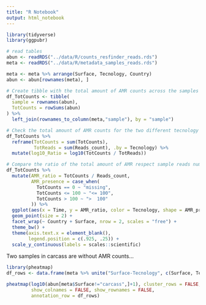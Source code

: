 ```yaml
---
title: "R Notebook"
output: html_notebook
---
```


```r
library(tidyverse)
library(ggpubr)
```

```r
# read tables
abun <- readRDS("../data/R/counts_resfinder_reads.rds")
meta <- readRDS("../data/R/metadata_samples_reads.rds")

meta <- meta %>% arrange(Surface, Tecnology, Country)
abun <- abun[rownames(meta), ]
```

```r
# Create tibble with the total amount of AMR counts across the samples with the metadata
df_TotCounts <- tibble(
  sample = rownames(abun),
  TotCounts = rowSums(abun)
) %>%
  left_join(rownames_to_column(meta,"sample"), by = "sample")
```

```r
# Check the total amount of AMR counts for the two different tecnology
df_TotCounts %>%
  reframe(TotCounts = sum(TotCounts),
          TotReads = sum(Reads_count), .by = Tecnology) %>%
  mutate(log10_Ratio = log10(TotCounts / TotReads))
```


```r
# Compare the ratio of the total amount of AMR respect sample reads number
df_TotCounts %>%
  mutate(AMR_ratio = TotCounts / Reads_count,
         AMR_presence = case_when(
           TotCounts == 0 ~ "missing",
           TotCounts <= 100 ~ "<= 100",
           TotCounts > 100 ~ ">  100"
         )) %>%
  ggplot(aes(x = Time, y = AMR_ratio, color = Tecnology, shape = AMR_presence)) +
  geom_point(size = 2) +
  facet_wrap(~ Country + Surface, nrow = 2, scales = "free") +
  theme_bw() +
  theme(axis.text.x = element_blank(),
        legend.position = c(.925, .25)) +
  scale_y_continuous(labels = scales::scientific)
```

Two samples in carcass are without AMR counts...


```r
library(pheatmap)
df_rows <- data.frame(meta %>% unite("Surface-Tecnology", c(Surface, Tecnology), sep = " - ") %>% select(`Surface-Tecnology`))

pheatmap(log10(abun[meta$Surface!="carcass",]+1), cluster_rows = FALSE,
         show_colnames = FALSE, show_rownames = FALSE,
         annotation_row = df_rows)
```

